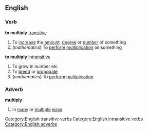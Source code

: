 ==English==
===Verb===
'''to multiply''' [[transitive]]
#To [[increase]] the [[amount]], [[degree]] or [[number]] of something
#(''mathematics'') To [[perform]] [[multiplication]] on something
'''to multiply''' [[intransitive]]
#To grow in number etc
#To [[breed]] or [[propogate]]
#(''mathematics'') To [[perform]] [[multiplication]]
===Adverb===
'''multiply'''
#In [[many]] or [[multiple]] [[ways]]
[[Category:English transitive verbs]]
[[Category:English intransitive verbs]]
[[Category:English adverbs]]